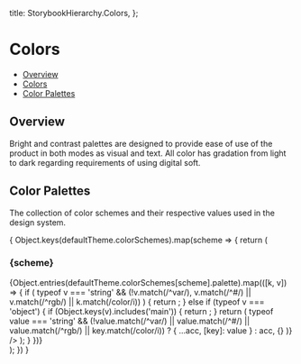 
  title: StorybookHierarchy.Colors,
};

<Meta title={meta.title} />

# Colors

- [Overview](#overview)
- [Colors](#colors)
- [Color Palettes](#color-palettes)

## Overview

Bright and contrast palettes are designed to provide ease of use of the product in both modes as visual and text. All color has gradation from light to dark regarding requirements of using digital soft.

## Color Palettes

The collection of color schemes and their respective values used in the design system.

<div>
{
  Object.keys(defaultTheme.colorSchemes).map(scheme => {
    return (
      <div className="color-scheme-block">
        <h3 id={scheme} className="color-scheme-name">{scheme}</h3>
        <ColorPalette>
        {Object.entries(defaultTheme.colorSchemes[scheme].palette).map(([k, v]) => {
          if (
            typeof v === 'string' &&
            (!v.match(/^var/), v.match(/^#/) || v.match(/^rgb/) || k.match(/color/i))
          ) {
            return <ColorItem key={k} title={k} colors={{ [k]: v }} />;
          } else if (typeof v === 'object') {
            if (Object.keys(v).includes('main')) {
              return <ColorItem key={k} title={k} colors={{ [k]: v.main }} />;
            }
            return (
              <ColorItem
                key={k}
                title={k}
                colors={Object.entries(v).reduce(
                  (acc, [key, value]) =>
                    typeof value === 'string' &&
                    (!value.match(/^var/) ||
                      value.match(/^#/) ||
                      value.match(/^rgb/) ||
                      key.match(/color/i))
                      ? { ...acc, [key]: value }
                      : acc,
                  {}
                )}
              />
            );
          }
        })}
        </ColorPalette>
      </div>
    );
  })
}
</div>

